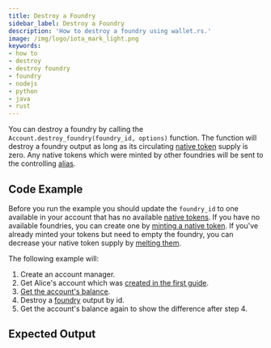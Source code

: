 ```yaml
---
title: Destroy a Foundry
sidebar_label: Destroy a Foundry
description: 'How to destroy a foundry using wallet.rs.'
image: /img/logo/iota_mark_light.png
keywords:
- how to
- destroy
- destroy foundry
- foundry
- nodejs
- python
- java
- rust
---
```



You can destroy a foundry by calling the `Account.destroy_foundry(foundry_id, options)` function. The function will
destroy a foundry output as long as its circulating
[native token](https://wiki.iota.org/introduction/develop/explanations/ledger/foundry) supply is zero. Any native tokens
which were minted by other foundries will be sent to the controlling
[alias](https://wiki.iota.org/introduction/develop/explanations/ledger/alias).

## Code Example

Before you run the example you should update the `foundry_id` to one available in your account that has no available
[native tokens](https://wiki.iota.org/introduction/develop/explanations/ledger/foundry). If you have no available
foundries, you can create one by [minting a native token](./01_mint_native_token.mdx). If you've already minted your
tokens but need to empty the foundry, you can decrease your native token supply by [melting them](./03_melt_native_token.mdx).

The following example will:

1. Create an account manager.
2. Get Alice's account which was [created in the first guide](../accounts_and_addresses/01_create_a_wallet_account.mdx).
3. [Get the account's balance](./../accounts_and_addresses/04_check_balance.mdx).
4. Destroy a [foundry](https://wiki.iota.org/introduction/develop/explanations/ledger/foundry) output by id.
5. Get the account's balance again to show the difference after step 4.

<Tabs groupId="language">
    <TabItem value="rust" label="Rust">
        <RustCode/>
    </TabItem>
    <TabItem value="nodejs" label="Nodejs">
        <NodejsCode/>
    </TabItem>
    <TabItem value="python" label="Python">
        <PythonCode/>
    </TabItem>
    <TabItem value="java" label="Java">
        <JavaCode/>
    </TabItem>
</Tabs>

## Expected Output

<Tabs groupId="language">
    <TabItem value="rust" label="Rust">
        <RustOutput/>
    </TabItem>
    <TabItem value="nodejs" label="Nodejs">
        <NodejsOutput/>
    </TabItem>
    <TabItem value="python" label="Python">
        <PythonOutput/>
    </TabItem>
    <TabItem value="java" label="Java">
        <JavaOutput/>
    </TabItem>
</Tabs>

